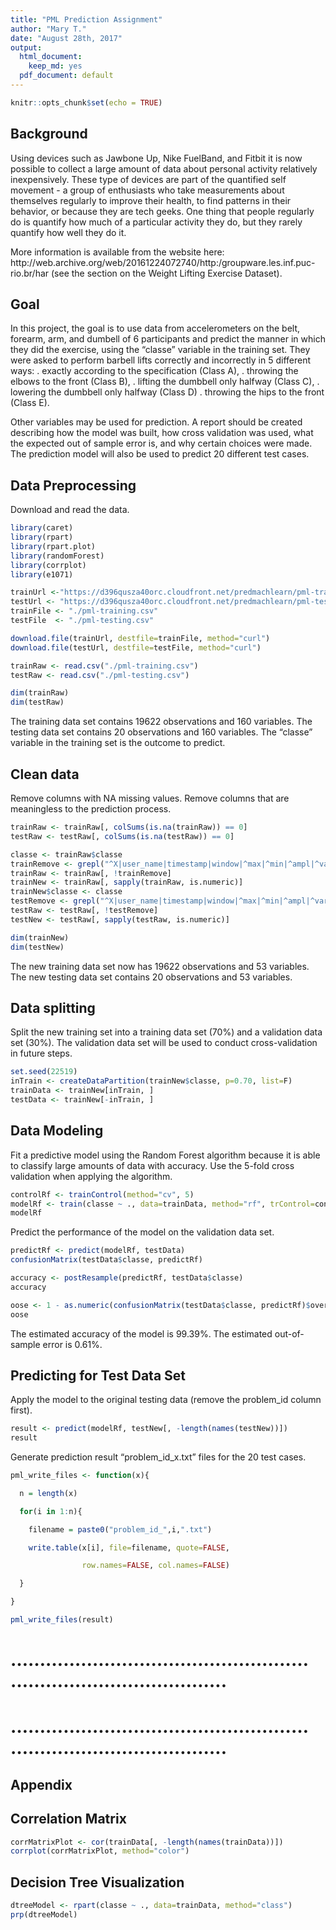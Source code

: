 ---
title: "PML Prediction Assignment"
author: "Mary T."
date: "August 28th, 2017"
output:
  html_document:
    keep_md: yes
  pdf_document: default
---

```{r setup, include=FALSE}
knitr::opts_chunk$set(echo = TRUE)
```

## Background

Using devices such as Jawbone Up, Nike FuelBand, and Fitbit it is now possible to collect a large amount of data about personal activity relatively inexpensively. These type of devices are part of the quantified self movement - a group of enthusiasts who take measurements about themselves regularly to improve their health, to find patterns in their behavior, or because they are tech geeks. One thing that people regularly do is quantify how much of a particular activity they do, but they rarely quantify how well they do it. 

More information is available from the website here: http://web.archive.org/web/20161224072740/http:/groupware.les.inf.puc-rio.br/har (see the section on the Weight Lifting Exercise Dataset).

## Goal

In this project, the goal is to use data from accelerometers on the belt, forearm, arm, and dumbell of 6 participants and predict the manner in which they did the exercise, using the "classe" variable in the training set. They were asked to perform barbell lifts correctly and incorrectly in 5 different ways: 
. exactly according to the specification (Class A),
. throwing the elbows to the front (Class B),
. lifting the dumbbell only halfway (Class C),
. lowering the dumbbell only halfway (Class D)
. throwing the hips to the front (Class E).

Other variables may be used for prediction. A report should be created describing how the model was built, how cross validation was used, what the expected out of sample error is, and why certain choices were made. The prediction model will also be used to predict 20 different test cases. 


## Data Preprocessing

Download and read the data.

```{r}
library(caret)
library(rpart)
library(rpart.plot)
library(randomForest)
library(corrplot)
library(e1071)

trainUrl <-"https://d396qusza40orc.cloudfront.net/predmachlearn/pml-training.csv"
testUrl <- "https://d396qusza40orc.cloudfront.net/predmachlearn/pml-testing.csv"
trainFile <- "./pml-training.csv"
testFile  <- "./pml-testing.csv"

download.file(trainUrl, destfile=trainFile, method="curl")
download.file(testUrl, destfile=testFile, method="curl")

trainRaw <- read.csv("./pml-training.csv")
testRaw <- read.csv("./pml-testing.csv")

dim(trainRaw)
dim(testRaw)

```
The training data set contains 19622 observations and 160 variables.
The testing data set contains 20 observations and 160 variables. 
The "classe" variable in the training set is the outcome to predict.

## Clean data

Remove columns with NA missing values. 
Remove columns that are meaningless to the prediction process.


```{r}
trainRaw <- trainRaw[, colSums(is.na(trainRaw)) == 0] 
testRaw <- testRaw[, colSums(is.na(testRaw)) == 0] 

classe <- trainRaw$classe
trainRemove <- grepl("^X|user_name|timestamp|window|^max|^min|^ampl|^var|^avg|^stdd|^ske|^kurt", names(trainRaw))
trainRaw <- trainRaw[, !trainRemove]
trainNew <- trainRaw[, sapply(trainRaw, is.numeric)]
trainNew$classe <- classe
testRemove <- grepl("^X|user_name|timestamp|window|^max|^min|^ampl|^var|^avg|^stdd|^ske|^kurt", names(testRaw))
testRaw <- testRaw[, !testRemove]
testNew <- testRaw[, sapply(testRaw, is.numeric)]

dim(trainNew)
dim(testNew)

```
The new training data set now has 19622 observations and 53 variables.
The new testing data set contains 20 observations and 53 variables. 

## Data splitting

Split the new training set into a training data set (70%) and a validation data set (30%). 
The validation data set will be used to conduct cross-validation in future steps.

```{r}
set.seed(22519) 
inTrain <- createDataPartition(trainNew$classe, p=0.70, list=F)
trainData <- trainNew[inTrain, ]
testData <- trainNew[-inTrain, ]

```

## Data Modeling

Fit a predictive model using the Random Forest algorithm because it is able to classify large amounts of data with accuracy. Use the 5-fold cross validation when applying the algorithm.

```{r}
controlRf <- trainControl(method="cv", 5)
modelRf <- train(classe ~ ., data=trainData, method="rf", trControl=controlRf, ntree=250)
modelRf

```

Predict the performance of the model on the validation data set.

```{r}
predictRf <- predict(modelRf, testData)
confusionMatrix(testData$classe, predictRf)

accuracy <- postResample(predictRf, testData$classe)
accuracy

oose <- 1 - as.numeric(confusionMatrix(testData$classe, predictRf)$overall[1])
oose

```

The estimated accuracy of the model is 99.39%.
The estimated out-of-sample error is 0.61%.


## Predicting for Test Data Set

Apply the model to the original testing data (remove the problem_id column first).
```{r}
result <- predict(modelRf, testNew[, -length(names(testNew))])
result

```

Generate prediction result "problem_id_x.txt" files for the 20 test cases.  

```{r}
pml_write_files <- function(x){

  n = length(x)

  for(i in 1:n){

    filename = paste0("problem_id_",i,".txt")

    write.table(x[i], file=filename, quote=FALSE,

                row.names=FALSE, col.names=FALSE)

  }

}

pml_write_files(result)

```


# ........................................................................................
# ........................................................................................
## Appendix

## Correlation Matrix

```{r}
corrMatrixPlot <- cor(trainData[, -length(names(trainData))])
corrplot(corrMatrixPlot, method="color")

```

## Decision Tree Visualization

```{r}
dtreeModel <- rpart(classe ~ ., data=trainData, method="class")
prp(dtreeModel) 

```
